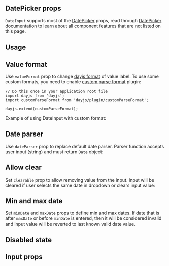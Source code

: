 

## DatePicker props

`DateInput` supports most of the [DatePicker](/dates/date-picker/) props,
read through [DatePicker](/dates/date-picker/) documentation to learn about all component features that are not listed on this page.

## Usage

<Demo data={DateInputDemos.usage} />

## Value format

Use `valueFormat` prop to change [dayjs format](https://day.js.org/docs/en/display/format) of value label.
To use some custom formats, you need to enable [custom parse format](https://day.js.org/docs/en/plugin/custom-parse-format) plugin:

```tsx
// Do this once in your application root file
import dayjs from 'dayjs';
import customParseFormat from 'dayjs/plugin/customParseFormat';

dayjs.extend(customParseFormat);
```

Example of using DateInput with custom format:

<Demo data={DateInputDemos.format} />


## Date parser

Use `dateParser` prop to replace default date parser. Parser function accepts user input (string)
and must return `Date` object:

<Demo data={DateInputDemos.parser} />

## Allow clear

Set `clearable` prop to allow removing value from the input. Input will be cleared if
user selects the same date in dropdown or clears input value:

<Demo data={DateInputDemos.clearable} />

## Min and max date

Set `minDate` and `maxDate` props to define min and max dates. If date that is after `maxDate`
or before `minDate` is entered, then it will be considered invalid and input value will be reverted
to last known valid date value.

<Demo data={DateInputDemos.minMax} />

## Disabled state

<Demo data={DateInputDemos.disabled} />

## Input props

<InputFeatures component="DateInput" element="input" />

<Demo data={DateInputDemos.configurator} />

<GetElementRef
  component="DateInput"
  refType="input"
  package="@mantine/dates"
/>

<InputAccessibility
  component="DateInput"
  packageName="@mantine/dates"
/>
